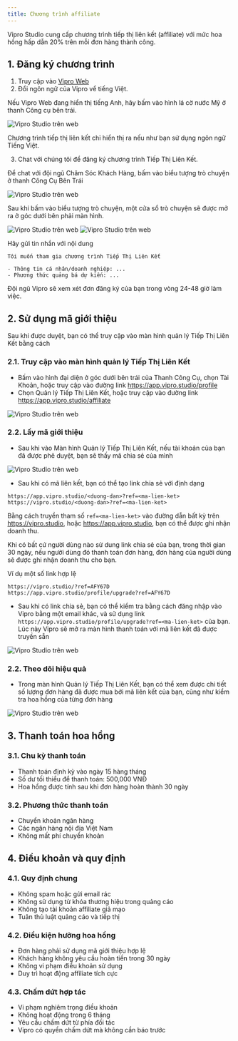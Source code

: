 ```yaml
---
title: Chương trình affiliate
---
```


Vipro Studio cung cấp chương trình tiếp thị liên kết (affiliate) với mức hoa hồng hấp dẫn 20% trên mỗi đơn hàng thành công.

## 1. Đăng ký chương trình

1. Truy cập vào [Vipro Web](https://app.vipro.studio)
2. Đổi ngôn ngữ của Vipro về tiếng Việt.

Nếu Vipro Web đang hiển thị tiếng Anh, hãy bấm vào hình lá cờ nước Mỹ ở thanh Công cụ bên trái.

<img src="/vi/images/partners/switch-language.jpeg" alt="Vipro Studio trên web" className="rounded-lg" />

<Warning>Chương trình tiếp thị liên kết chỉ hiển thị ra nếu như bạn sử dụng ngôn ngữ Tiếng Việt.</Warning>

3. Chat với chúng tôi để đăng ký chương trình Tiếp Thị Liên Kết.

Để chat với đội ngũ Chăm Sóc Khách Hàng, bấm vào biểu tượng trò chuyện ở thanh Công Cụ Bên Trái

<img src="/vi/images/partners/chat-with-cs.jpeg" alt="Vipro Studio trên web" className="rounded-lg" />

Sau khi bấm vào biểu tượng trò chuyện, một cửa sổ trò chuyện sẽ được mở ra ở góc dưới bên phải màn hình.

<img src="/vi/images/partners/chat-window.jpeg" alt="Vipro Studio trên web" className="rounded-lg" />

<img src="/vi/images/partners/chat-window2.jpeg" alt="Vipro Studio trên web" className="rounded-lg" />

Hãy gửi tin nhắn với nội dung

```
Tôi muốn tham gia chương trình Tiếp Thị Liên Kết

- Thông tin cá nhân/doanh nghiệp: ...
- Phương thức quảng bá dự kiến: ...
```

Đội ngũ Vipro sẽ xem xét đơn đăng ký của bạn trong vòng 24-48 giờ làm việc.

## 2. Sử dụng mã giới thiệu

Sau khi được duyệt, bạn có thể truy cập vào màn hình quản lý Tiếp Thị Liên Kết
bằng cách

### 2.1. Truy cập vào màn hình quản lý Tiếp Thị Liên Kết

- Bấm vào hình đại diện ở góc dưới bên trái của Thanh Công Cụ, chọn Tài Khoản, hoặc truy cập vào đường link https://app.vipro.studio/profile
- Chọn Quản lý Tiếp Thị Liên Kết, hoặc truy cập vào đường link https://app.vipro.studio/affiliate

<img src="/vi/images/partners/go-to-affiliate.jpeg" alt="Vipro Studio trên web" className="rounded-lg" />

### 2.2. Lấy mã giới thiệu

- Sau khi vào Màn hình Quản lý Tiếp Thị Liên Kết, nếu tài khoản của bạn đã được phê duyệt, bạn sẽ thấy mã chia sẻ của mình

<img src="/vi/images/partners/get-affiliate-code.jpeg" alt="Vipro Studio trên web" className="rounded-lg" />

- Sau khi có mã liên kết, bạn có thể tạo link chia sẻ với định dạng

```
https://app.vipro.studio/<duong-dan>?ref=<ma-lien-ket>
https://vipro.studio/<duong-dan>?ref=<ma-lien-ket>
```

Bằng cách truyền tham số `ref=<ma-lien-ket>` vào đường dẫn bất kỳ trên https://vipro.studio, hoặc https://app.vipro.studio, bạn có thể được ghi nhận doanh thu.

Khi có bất cứ người dùng nào sử dung link chia sẻ của bạn, trong thời gian 30 ngày, nếu người dùng đó thanh toán đơn hàng, đơn hàng của người dùng sẽ được ghi nhận doanh thu cho bạn.

Ví dụ một số link hợp lệ

```
https://vipro.studio/?ref=AFY67D
https://app.vipro.studio/profile/upgrade?ref=AFY67D
```

- Sau khi có link chia sẻ, bạn có thể kiểm tra bằng cách đăng nhập vào Vipro bằng một email khác, và sử dụng link `https://app.vipro.studio/profile/upgrade?ref=<ma-lien-ket>` của bạn. Lúc này Vipro sẽ mở ra màn hình thanh toán với mã liên kết đã được truyền sẵn

<img src="/vi/images/partners/check-affiliate.jpeg" alt="Vipro Studio trên web" className="rounded-lg" />

### 2.2. Theo dõi hiệu quả

- Trong màn hình Quản lý Tiếp Thị Liên Kết, bạn có thể xem được chi tiết số lượng đơn hàng đã được mua bởi mã liên kết của bạn, cũng như kiểm tra hoa hồng của từng đơn hàng

<img src="/vi/images/partners/check-affiliate-orders.jpeg" alt="Vipro Studio trên web" className="rounded-lg" />

## 3. Thanh toán hoa hồng

### 3.1. Chu kỳ thanh toán

- Thanh toán định kỳ vào ngày 15 hàng tháng
- Số dư tối thiểu để thanh toán: 500,000 VNĐ
- Hoa hồng được tính sau khi đơn hàng hoàn thành 30 ngày

### 3.2. Phương thức thanh toán

- Chuyển khoản ngân hàng
- Các ngân hàng nội địa Việt Nam
- Không mất phí chuyển khoản

## 4. Điều khoản và quy định

### 4.1. Quy định chung

- Không spam hoặc gửi email rác
- Không sử dụng từ khóa thương hiệu trong quảng cáo
- Không tạo tài khoản affiliate giả mạo
- Tuân thủ luật quảng cáo và tiếp thị

### 4.2. Điều kiện hưởng hoa hồng

- Đơn hàng phải sử dụng mã giới thiệu hợp lệ
- Khách hàng không yêu cầu hoàn tiền trong 30 ngày
- Không vi phạm điều khoản sử dụng
- Duy trì hoạt động affiliate tích cực

### 4.3. Chấm dứt hợp tác

- Vi phạm nghiêm trọng điều khoản
- Không hoạt động trong 6 tháng
- Yêu cầu chấm dứt từ phía đối tác
- Vipro có quyền chấm dứt mà không cần báo trước
